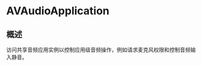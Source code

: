 # AVAudioApplication

<ToBePolishedAfterTranslation />

<OriginalSource
  title="AVAudioApplication"
  url="https://developer.apple.com/documentation/avfaudio/avaudioapplication"
  summary="管理属于应用程序的一个或多个音频会话的对象"
/>

## 概述

访问共享音频应用实例以控制应用级音频操作，例如请求麦克风权限和控制音频输入静音。
